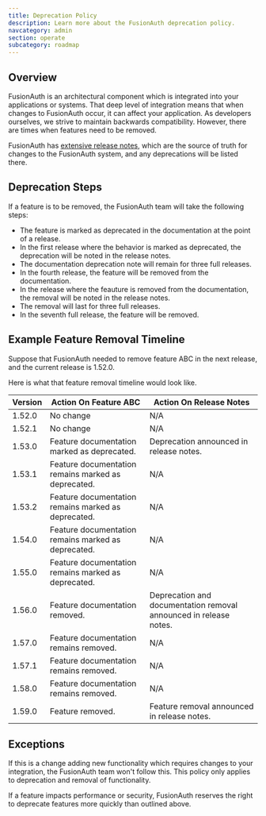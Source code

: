 ```yaml
---
title: Deprecation Policy
description: Learn more about the FusionAuth deprecation policy.
navcategory: admin
section: operate
subcategory: roadmap
---
```


## Overview

FusionAuth is an architectural component which is integrated into your applications or systems. That deep level of integration means that when changes to FusionAuth occur, it can affect your application. As developers ourselves, we strive to maintain backwards compatibility. However, there are times when features need to be removed.

FusionAuth has [extensive release notes](/docs/release-notes/), which are the source of truth for changes to the FusionAuth system, and any deprecations will be listed there.

## Deprecation Steps 

If a feature is to be removed, the FusionAuth team will take the following steps:

* The feature is marked as deprecated in the documentation at the point of a release. 
* In the first release where the behavior is marked as deprecated, the deprecation will be noted in the release notes.
* The documentation deprecation note will remain for three full releases.
* In the fourth release, the feature will be removed from the documentation.
* In the release where the feauture is removed from the documentation, the removal will be noted in the release notes.
* The removal will last for three full releases.
* In the seventh full release, the feature will be removed.

## Example Feature Removal Timeline

Suppose that FusionAuth needed to remove feature ABC in the next release, and the current release is 1.52.0.

Here is what that feature removal timeline would look like.

| Version    | Action On Feature ABC | Action On Release Notes |
| -------- | ------- | ------- |
| 1.52.0  | No change | N/A |
| 1.52.1  | No change | N/A |
| 1.53.0  | Feature documentation marked as deprecated. | Deprecation announced in release notes. |
| 1.53.1  | Feature documentation remains marked as deprecated. | N/A |
| 1.53.2  | Feature documentation remains marked as deprecated. | N/A |
| 1.54.0  | Feature documentation remains marked as deprecated. | N/A |
| 1.55.0  | Feature documentation remains marked as deprecated. | N/A |
| 1.56.0  | Feature documentation removed. | Deprecation and documentation removal announced in release notes. |
| 1.57.0  | Feature documentation remains removed. | N/A |
| 1.57.1  | Feature documentation remains removed. | N/A |
| 1.58.0  | Feature documentation remains removed. | N/A |
| 1.59.0  | Feature removed. | Feature removal announced in release notes. |

## Exceptions

If this is a change adding new functionality which requires changes to your integration, the FusionAuth team won't follow this. This policy only applies to deprecation and removal of functionality.

If a feature impacts performance or security, FusionAuth reserves the right to deprecate features more quickly than outlined above.
